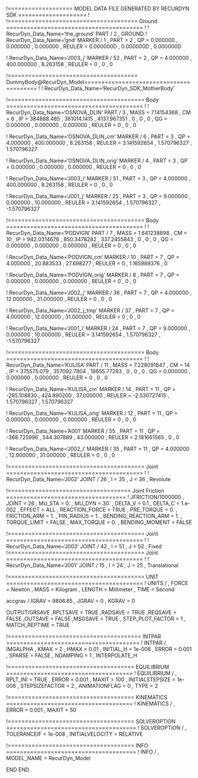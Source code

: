 !=================== MODEL DATA FILE GENERATED BY RECURDYN SDK ====================
!
!====================================== Ground ========================================
!
!                         RecurDyn_Data_Name='the_ground'
PART / 2 , GROUND
!                         RecurDyn_Data_Name='gnd'
MARKER / 1
, PART = 2
, QP = 0.000000 , 0.000000 , 0.000000
, REULER = 0.000000D , 0.000000D , 0.000000D
 
 


!                         RecurDyn_Data_Name='J003_j'
MARKER / 52
, PART = 2
, QP = 4.000000 , 400.000000 , 8.263158
, REULER = 0 , 0 , 0
 
 
!====================================== DummyBody@RecurDyn_Model========================================
!
!                         RecurDyn_Data_Name='RecurDyn_SDK_MotherBody'


!======================================== Body ========================================
!
!                         RecurDyn_Data_Name='OSNOVA_DLIN'
PART / 3
, MASS = 7.14154368
, CM = 6
, IP = 384888.485 , 381014.1415 , 4137.967351
, 0 , 0 , 0
, QG = 0.000000 , 0.000000 , 0.000000
, REULER = 0 , 0 , 0
 
 
!                         RecurDyn_Data_Name='OSNOVA_DLIN_cm'
MARKER / 6
, PART = 3
, QP = 4.000000 , 400.000000 , 8.263158
, REULER = 3.141592654 , 1.570796327 , 1.570796327
 
 
!                         RecurDyn_Data_Name='OSNOVA_DLIN_orig'
MARKER / 4
, PART = 3
, QP = 0.000000 , 0.000000 , 0.000000
, REULER = 0 , 0 , 0
 
 
!                         RecurDyn_Data_Name='J003_i'
MARKER / 51
, PART = 3
, QP = 4.000000 , 400.000000 , 8.263158
, REULER = 0 , 0 , 0
 
 
!                         RecurDyn_Data_Name='J001_j'
MARKER / 25
, PART = 3
, QP = 9.000000 , 0.000000 , 10.000000
, REULER = 3.141592654 , 1.570796327 , -1.570796327
 
 
!======================================== Body ========================================
!
!                         RecurDyn_Data_Name='PODVIGN'
PART / 7
, MASS = 1.641238898
, CM = 10
, IP = 942.0314676 , 850.3478282 , 337.2455843
, 0 , 0 , 0
, QG = 0.000000 , 0.000000 , 0.000000
, REULER = 0 , 0 , 0
 
 
!                         RecurDyn_Data_Name='PODVIGN_cm'
MARKER / 10
, PART = 7
, QP = 4.000000 , 20.883533 , 27.698277
, REULER = 0 , 1.165989376 , 0
 
 
!                         RecurDyn_Data_Name='PODVIGN_orig'
MARKER / 8
, PART = 7
, QP = 0.000000 , 0.000000 , 0.000000
, REULER = 0 , 0 , 0
 
 
!                         RecurDyn_Data_Name='J002_j'
MARKER / 36
, PART = 7
, QP = 4.000000 , 12.000000 , 31.000000
, REULER = 0 , 0 , 0
 
 
!                         RecurDyn_Data_Name='J002_j_tmp'
MARKER / 37
, PART = 7
, QP = 4.000000 , 12.000000 , 31.000000
, REULER = 0 , 0 , 0
 
 
!                         RecurDyn_Data_Name='J001_i'
MARKER / 24
, PART = 7
, QP = 9.000000 , 0.000000 , 10.000000
, REULER = 3.141592654 , 1.570796327 , -1.570796327
 
 
!======================================== Body ========================================
!
!                         RecurDyn_Data_Name='KULISA'
PART / 11
, MASS = 7.228091847
, CM = 14
, IP = 375575.079 , 357092.7804 , 18655.77283
, 0 , 0 , 0
, QG = 0.000000 , 0.000000 , 0.000000
, REULER = 0 , 0 , 0
 
 
!                         RecurDyn_Data_Name='KULISA_cm'
MARKER / 14
, PART = 11
, QP = -285.108830 , 424.890200 , 37.000000
, REULER = -2.530727415 , 1.570796327 , 1.570796327
 
 
!                         RecurDyn_Data_Name='KULISA_orig'
MARKER / 12
, PART = 11
, QP = 0.000000 , 0.000000 , 0.000000
, REULER = 0 , 0 , 0
 
 
!                         RecurDyn_Data_Name='A001'
MARKER / 55
, PART = 11
, QP = -368.725996 , 544.307889 , 43.000000
, REULER = 2.181661565 , 0 , 0
 
 
!                         RecurDyn_Data_Name='J002_i'
MARKER / 35
, PART = 11
, QP = 4.000000 , 12.000000 , 31.000000
, REULER = 0 , 0 , 0
 
 
!======================================== Joint ========================================
!
!                         RecurDyn_Data_Name='J002'
JOINT / 26
, I = 35
, J = 36
, Revolute
 
 
!==================================== Joint Friction ===================================
!
JFRICTION/1000000
, JOINT = 26
, MU_STA = 0.
, MU_DYN = 30.
, DELTA_V = 0.1
, DELTA_C = 1.e-002
, EFFECT = ALL
, REACTION_FORCE = TRUE
, PRE_TORQUE = 0.
, FRICTION_ARM = 1.
, PIN_RADIUS = 1.
, BENDING_REACTION_ARM = 1.
, TORQUE_LIMIT = FALSE
, MAX_TORQUE = 0.
, BENDING_MOMENT = FALSE
 
 
!======================================== Joint ========================================
!
!                         RecurDyn_Data_Name='J003'
JOINT / 42
, I = 51
, J = 52
, Fixed
!======================================== Joint ========================================
!
!                         RecurDyn_Data_Name='J001'
JOINT / 15
, I = 24
, J = 25
, Translational
 
 
!======================================== UNIT ========================================
!
UNITS / 
, FORCE = Newton
, MASS = Kilogram
, LENGTH = Millimeter
, TIME = Second


accgrav /  IGRAV = 9806.65
, JGRAV = 0
, KGRAV = 0


OUTPUT/GRSAVE
,RPLTSAVE = TRUE
,RADSAVE = TRUE
,REQSAVE = FALSE
,OUTSAVE = FALSE
,MSGSAVE = TRUE
, STEP_PLOT_FACTOR = 1
, MATCH_REPTIME = TRUE


!======================================= INTPAR =======================================
!
INTPAR / IMGALPHA
, KMAX = 2
, HMAX = 0.01
, INITIAL_H = 1e-006
, ERROR = 0.001
, SPARSE = FALSE
, NDAMPING = 1
, INTERPOLATE_H


!===================================== EQUILIBRIUM =====================================
!
EQUILIBRIUM /
, RPLT_INI = TRUE
, ERROR = 0.001
, MAXIT = 100
, INITIALSTEPSIZE = 1e-006
, STEPSIZEFACTOR = 2
, ANIMATIONFLAG = 0
, TYPE = 2


!===================================== KINEMATICS =====================================
!
KINEMATICS /
, ERROR = 0.001
, MAXIT = 50




!===================================== SOLVEROPTION ======================================
!
SOLVEROPTION /
, TOLERANCEIF  = 1e-008
, INITIALVELOCITY  = RELATIVE


!===================================== INFO ======================================
!
INFO /
, MODEL_NAME = RecurDyn_Model


END
END
